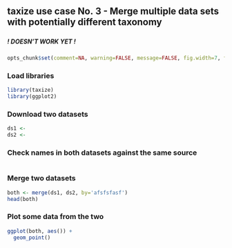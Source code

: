 ## taxize use case No. 3 - Merge multiple data sets with potentially different taxonomy

##### 
##### ! DOESN'T WORK YET !
##### 

```r
opts_chunk$set(comment=NA, warning=FALSE, message=FALSE, fig.width=7, fig.height=6)
```

### Load libraries

```r
library(taxize)
library(ggplot2)
```

### Download two datasets

```r
ds1 <- 
ds2 <- 
```

### Check names in both datasets against the same source

```r

```

### Merge two datasets

```r
both <- merge(ds1, ds2, by='afsfsfasf')
head(both)
```

### Plot some data from the two

```r
ggplot(both, aes()) + 
  geom_point()
```
